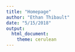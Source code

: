 ```yaml
---
title: "Homepage"
author: "Ethan Thibault"
date: "5/15/2018"
output: 
  html_document: 
    theme: cerulean
---
```


